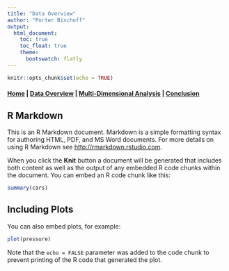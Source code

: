 ```yaml
---
title: "Data Overview"
author: "Porter Bischoff"
output:
  html_document:
    toc: true
    toc_float: true
    theme:
      bootswatch: flatly
---
```


```r
knitr::opts_chunk$set(echo = TRUE)
```
#### [Home](https://pbischoff3.github.io/) | [Data Overview](https://pbischoff3.github.io/data_overview/) | [Multi-Dimensional Analysis](https://pbischoff3.github.io/mutli_dimensional_analysis/) | [Conclusion](https://pbischoff3.github.io/Conclusion/)


## R Markdown

This is an R Markdown document. Markdown is a simple formatting syntax for authoring HTML, PDF, and MS Word documents. For more details on using R Markdown see <http://rmarkdown.rstudio.com>.

When you click the **Knit** button a document will be generated that includes both content as well as the output of any embedded R code chunks within the document. You can embed an R code chunk like this:

```r
summary(cars)
```

## Including Plots

You can also embed plots, for example:

```r
plot(pressure)
```

Note that the `echo = FALSE` parameter was added to the code chunk to prevent printing of the R code that generated the plot.
